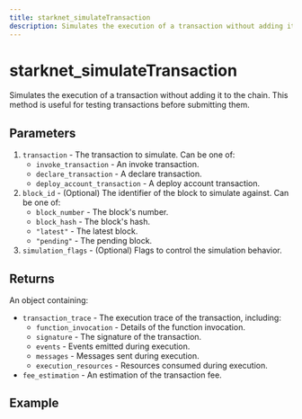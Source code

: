 ```yaml
---
title: starknet_simulateTransaction
description: Simulates the execution of a transaction without adding it to the chain.
---
```


# starknet_simulateTransaction

Simulates the execution of a transaction without adding it to the chain. This method is useful for testing transactions before submitting them.

## Parameters

1. `transaction` - The transaction to simulate. Can be one of:
   - `invoke_transaction` - An invoke transaction.
   - `declare_transaction` - A declare transaction.
   - `deploy_account_transaction` - A deploy account transaction.
2. `block_id` - (Optional) The identifier of the block to simulate against. Can be one of:
   - `block_number` - The block's number.
   - `block_hash` - The block's hash.
   - `"latest"` - The latest block.
   - `"pending"` - The pending block.
3. `simulation_flags` - (Optional) Flags to control the simulation behavior.

## Returns

An object containing:
- `transaction_trace` - The execution trace of the transaction, including:
  - `function_invocation` - Details of the function invocation.
  - `signature` - The signature of the transaction.
  - `events` - Events emitted during execution.
  - `messages` - Messages sent during execution.
  - `execution_resources` - Resources consumed during execution.
- `fee_estimation` - An estimation of the transaction fee.

## Example
